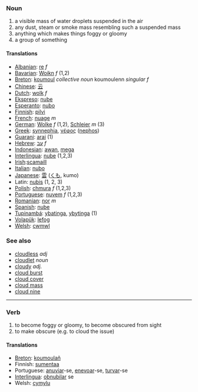 === Noun ===
# a visible mass of water droplets suspended in the air
# any dust, steam or smoke mass resembling such a suspended mass
# anything which makes things foggy or gloomy
# a group of something

==== Translations ====

*[[Albanian]]: [[re]] ''f''
*[[Bavarian]]: [[Woikn]] ''f'' (1,2)
*[[Breton]]: [[koumoul]] ''collective noun'' koumoulenn ''singular f''
*[[Chinese]]: [[云]]
*[[Dutch]]: [[wolk]] ''f''
*[[Ekspreso]]: [[nube]]
*[[Esperanto]]: [[nubo]]
*[[Finnish]]: [[pilvi]]
*[[French]]: [[nuage]] ''m''
*[[German]]: [[Wolke]] ''f'' (1,2), [[Schleier]] ''m'' (3)
*[[Greek]]: [[synnephia]], [[νέφος]] ([[nephos]])
*[[Guarani]]: [[arai]] (1)
*[[Hebrew]]: [[עב]] ''f''
*[[Indonesian]]: [[awan]], [[mega]]
*[[Interlingua]]: [[nube]] (1,2,3)
*[[Irish]]:[[scamaill]]
*[[Italian]]: [[nubo]]
*[[Japanese]]: [[雲]] ([[くも]], kumo)
*Latin: [[nubis]] (1, 2, 3)
*[[Polish]]: [[chmura]] ''f'' (1,2,3)
*[[Portuguese]]: [[nuvem]] ''f'' (1,2,3)
*[[Romanian]]: [[nor]] ''m''
*[[Spanish]]: [[nube]]
*[[Tupinambá]]: [[ybatinga]], [[ybytinga]] (1)
*[[Volapük]]: [[lefog]]
*[[Welsh]]: [[cwmwl]]

=== See also ===
*[[cloudless]] ''adj''
*[[cloudlet]] ''noun''
*[[cloudy]] ''adj.''
*[[cloud burst]]
*[[cloud cover]]
*[[cloud mass]]
*[[cloud nine]]

----

=== Verb ===
# to become foggy or gloomy, to become obscured from sight
# to make obscure (e.g. to cloud the issue)

==== Translations ====
*[[Breton]]: [[koumoulañ]]
*Finnish: [[sumentaa]]
*Portuguese: [[anuviar]]-se, [[enevoar]]-se, [[turvar]]-se
*[[Interlingua]]: [[obnubilar]] se
*Welsh: [[cymylu]]